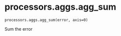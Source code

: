 # processors.aggs.agg_sum { #fasttrackpy.processors.aggs.agg_sum }

`processors.aggs.agg_sum(error, axis=0)`

Sum the error
